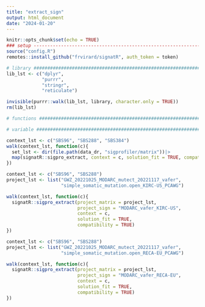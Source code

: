 ```yaml
---
title: "extract_sign"
output: html_document
date: "2024-01-20"
---
```


```r
knitr::opts_chunk$set(echo = TRUE)
### setup ----------------------------------------------------------------------
source("config.R")
remotes::install_github("frvirard/signatR", auth_token = token)

# library ######################################################################
lib_lst <- c("dplyr",
             "purrr",
             "stringr",
             "reticulate")

invisible(purrr::walk(lib_lst, library, character.only = TRUE))
rm(lib_lst)

# functions ####################################################################

# variable #####################################################################
```

```r
context_lst <- c("SBS96", "SBS288", "SBS384")
walk(context_lst, function(c){
  set_lst <- dir(file.path(data_dr, "sigprofiler/matrix"))|>
  map(signatR::sigpro_extract, context = c, solution_fit = TRUE, compatibility = TRUE)
})
```

```r
context_lst <- c("SBS96", "SBS288")
project_lst <- list("GWZ_20221025_MODARC_mutect_20221117_vafer",
                    "simple_somatic_mutation.open_KIRC-US_PCAWG")

walk(context_lst, function(c){
  signatR::sigpro_extract(project_matrix = project_lst, 
                          project_sign = "MODARC_vafer_KIRC-US",
                          context = c, 
                          solution_fit = TRUE, 
                          compatibility = TRUE)
})
```
```r
context_lst <- c("SBS96", "SBS288")
project_lst <- list("GWZ_20221025_MODARC_mutect_20221117_vafer",
                    "simple_somatic_mutation.open_RECA-EU_PCAWG")

walk(context_lst, function(c){
  signatR::sigpro_extract(project_matrix = project_lst, 
                          project_sign = "MODARC_vafer_RECA-EU",
                          context = c, 
                          solution_fit = TRUE,
                          compatibility = TRUE)
})
```
